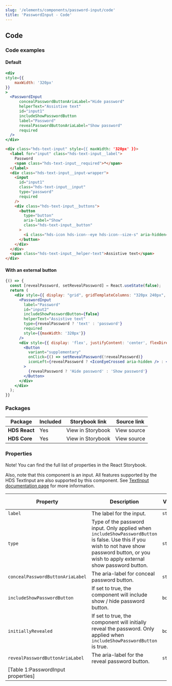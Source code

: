 ```yaml
---
slug: '/elements/components/password-input/code'
title: 'PasswordInput - Code'
---
```




## Code

### Code examples 

#### Default
<Playground>


```jsx
<div
style={{
    maxWidth: '320px'
}}
>
  <PasswordInput
      concealPasswordButtonAriaLabel="Hide password"
      helperText="Assistive text"
      id="input1"
      includeShowPasswordButton
      label="Password"
      revealPasswordButtonAriaLabel="Show password"
      required
  />
</div>
```

```html
<div class="hds-text-input" style={{ maxWidth: '320px' }}>
  <label for="input" class="hds-text-input__label">
    Password
    <span class="hds-text-input__required">*</span>
  </label>
  <div class="hds-text-input__input-wrapper">
    <input
      id="input1"
      class="hds-text-input__input"
      type="password"
      required
    />
    <div class="hds-text-input__buttons">
      <button
        type="button"
        aria-label="Show"
        class="hds-text-input__button"
      >
        <i class="hds-icon hds-icon--eye hds-icon--size-s" aria-hidden="true"></i>
      </button>
    </div>
  </div>
  <span class="hds-text-input__helper-text">Assistive text</span>
</div>
```

</Playground>

#### With an external button
<Playground>


```jsx
{() => {
  const [revealPassword, setRevealPassword] = React.useState(false);
  return (
    <div style={{ display: "grid", gridTemplateColumns: "320px 240px", gap: "var(--spacing-s)" }}>
      <PasswordInput
        label="Password"
        id="input2"
        includeShowPasswordButton={false}
        helperText="Assistive text"
        type={revealPassword ? 'text' : 'password'}
        required
        style={{maxWidth: '320px'}}
      />
      <div style={{ display: 'flex', justifyContent: 'center', flexDirection: 'column' }}>
        <Button
          variant="supplementary"
          onClick={() => setRevealPassword(!revealPassword)}
          iconLeft={revealPassword ? <IconEyeCrossed aria-hidden /> : <IconEye aria-hidden />}
        >
          {revealPassword ? 'Hide password' : 'Show password'}
        </Button>
      </div>
    </div>
  );
}}
```

</Playground>

### Packages
| Package           | Included                      | Storybook link                                                                                                                      | Source link   |
| ----------------- | ----------------------------- | ----------------------------------------------------------------------------------------------------------------------------------- | ------------- |
| **HDS React**     | <IconCheckCircleFill /> Yes   | <Link size="M" external href="/storybook/react/?path=/story/components-passwordinput--default">View in Storybook</Link> | <Link size="M" external href="https://github.com/City-of-Helsinki/helsinki-design-system/tree/master/packages/react/src/components/passwordInput">View source</Link> |
| **HDS Core**      | <IconCheckCircleFill /> Yes   | <Link size="M" external href="/storybook/core/?path=/story/components-password-input--default">View in Storybook</Link> | <Link size="M" external href="https://github.com/City-of-Helsinki/helsinki-design-system/tree/master/packages/core/src/components/password-input">View source</Link> |

### Properties
Note! You can find the full list of properties in the <Link size="M" href="/storybook/react/?path=/story/components-passwordinput--default" external>React Storybook.</Link>

Also, note that this component is an input. All features supported by the HDS TextInput are also supported by this component. See [TextInput documentation page](/elements/components/text-input) for more information.

| Property                         | Description                                                                                                                                                                                    | Values    | Default value |
| -------------------------------- | ---------------------------------------------------------------------------------------------------------------------------------------------------------------------------------------------- | --------- | ------------- |
| `label`                          | The label for the input.                                                                                                                                                                       | `string`  | -             |
| `type`                           | Type of the password input. Only applied when `includeShowPasswordButton` is false. Use this if you wish to not have show password button, or you wish to apply external show password button. | `string`  | -             |
| `concealPasswordButtonAriaLabel` | The aria-label for conceal password button.                                                                                                                                                    | `string`  | -             |
| `includeShowPasswordButton`      | If set to true, the component will include show / hide password button.                                                                                                                        | `boolean` | true          |
| `initiallyRevealed`              | If set to true, the component will initially reveal the password. Only applied when `includeShowPasswordButton` is true.                                                                       | `boolean` | false         |
| `revealPasswordButtonAriaLabel`  | The aria-label for the reveal password button.                                                                                                                                                 | `string`  | -             |
[Table 1:PasswordInput properties]|

